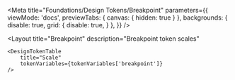 
<Meta
    title="Foundations/Design Tokens/Breakpoint"
    parameters={{
        viewMode: 'docs',
        previewTabs: {
            canvas: { hidden: true }
        },
        backgrounds: {
            disable: true,
            grid: {
                disable: true,
            }
        },
    }}
/>

<Layout
    title="Breakpoint"
    description="Breakpoint token scales"
>
    <DesignTokenTable
        title="Scale"
        tokenVariables={tokenVariables['breakpoint']}
    />
</Layout>
